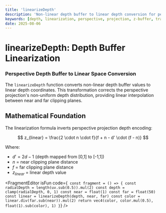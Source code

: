 ```yaml
---
title: 'linearizeDepth'
description: 'Non-linear depth buffer to linear depth conversion for perspective projection'
keywords: [depth, linearization, perspective, projection, z-buffer, transformation]
date: 2025-08-06
---
```



# linearizeDepth: Depth Buffer Linearization

### Perspective Depth Buffer to Linear Space Conversion

The `linearizeDepth` function converts non-linear depth buffer values to linear depth coordinates. This transformation corrects the perspective projection's non-uniform depth distribution, providing linear interpolation between near and far clipping planes.

## Mathematical Foundation

The linearization formula inverts perspective projection depth encoding:

$$
z_{linear} = \frac{2 \cdot n \cdot f}{f + n - d' \cdot (f - n)}
$$

Where:

- $d' = 2d - 1$ (depth mapped from [0,1] to [-1,1])
- $n$ = near clipping plane distance
- $f$ = far clipping plane distance
- $z_{linear}$ = linear depth value

<FragmentEditor
        isFun
        code={`
const fragment = () => {
        const radialDepth = length(uv.sub(0.5)).mul(2)
        const depth = clamp(radialDepth, 0, 1)
        const near = float(1)
        const far = float(50)
        const linear = linearizeDepth(depth, near, far)
        const color = linear.div(far.sub(near)).mul(2)
        return vec4(color, color.mul(0.5), float(1).sub(color), 1)
}`}
/>
